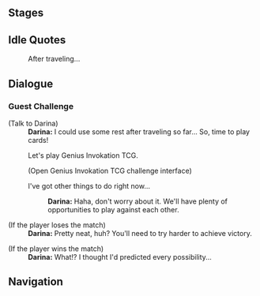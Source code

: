 {{Genius Invokation TCG Character Stages Intro}}

==Stages==
{{Genius Invokation TCG Stages/Detailed|Darina}}

==Idle Quotes==
{{Dialogue start}}
:{{DIcon|Idle}} After traveling...
{{Dialogue end}}

==Dialogue==
===Guest Challenge===
{{Dialogue start}}
;(Talk to Darina)
:'''Darina:''' I could use some rest after traveling so far... So, time to play cards!
:{{DIcon}} Let's play Genius Invokation TCG.
:;(Open Genius Invokation TCG challenge interface)
:{{DIcon}} I've got other things to do right now...
::'''Darina:''' Haha, don't worry about it. We'll have plenty of opportunities to play against each other.

;(If the player loses the match)
:'''Darina:''' Pretty neat, huh? You'll need to try harder to achieve victory.

;(If the player wins the match)
:'''Darina:''' What!? I thought I'd predicted every possibility...
{{Dialogue end}}

==Navigation==
{{Genius Invokation TCG Stages Navbox}}